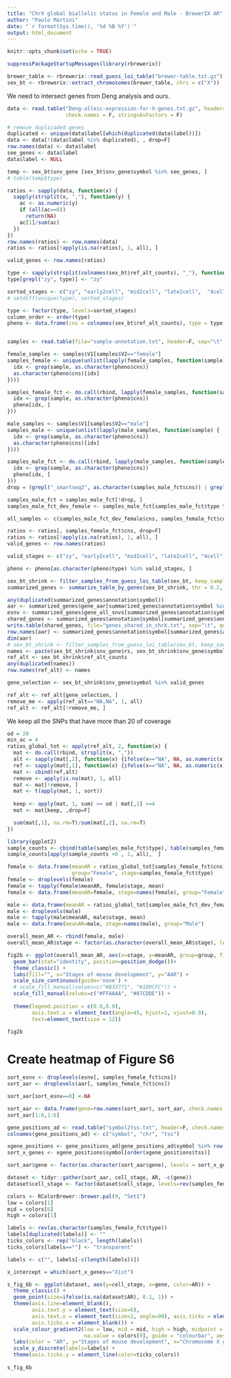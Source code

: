 ```yaml
---
title: "ChrX global biallelic status in Female and Male - BrewerIX AR"
author: "Paolo Martini"
date: "`r format(Sys.time(), '%d %B %Y')`"
output: html_document
---
```


```r
knitr::opts_chunk$set(echo = TRUE)
```

```r
suppressPackageStartupMessages(library(rbrewerix))
```

```r
brewer_table <- rbrewerix::read_guess_loi_table("brewer-table.txt.gz")
sex_bt <- rbrewerix::extract_chromosomes(brewer_table, chrs = c("X"))

```

We need to intersect genes from Deng analysis and ours.

```r
data <- read.table("Deng-alleic-expression-for-X-genes.txt.gz", header=T, sep="\t", 
                   check.names = F, stringsAsFactors = F)

# remove duplicaded genes
duplicated <- unique(data$label[which(duplicated(data$label))])
data <- data[!(data$label %in% duplicated), , drop=F]
row.names(data) <- data$label
see_genes <- data$label
data$label <- NULL

temp <- sex_bt$snv_gene [sex_bt$snv_gene$symbol %in% see_genes, ]
# table(temp$type)

ratios <- sapply(data, function(x) {
  sapply(strsplit(x, ","), function(y) {
    ac <- as.numeric(y)
    if (all(ac==0))
      return(NA)
    ac[1]/sum(ac)
  })
})
row.names(ratios) <- row.names(data)
ratios <- ratios[!apply(is.na(ratios), 1, all), ]

valid_genes <- row.names(ratios)
```


```r
type <- sapply(strsplit(colnames(sex_bt$ref_alt_counts), "_"), function(x) x[1])
type[grepl("zy", type)] <- "zy"

sorted_stages <- c("zy", "early2cell", "mid2cell", "late2cell",  "4cell", "8cell", "16cell",  "earlyblast", "midblast", "lateblast", "fibroblast", "BXC", "C57twocell")
# setdiff(unique(type), sorted_stages)

type <- factor(type, levels=sorted_stages)
column_order <- order(type)
pheno <- data.frame(cns = colnames(sex_bt$ref_alt_counts), type = type, stringsAsFactors = F)[column_order, ]


samples <- read.table(file="sample-annotation.txt", header=F, sep="\t", stringsAsFactors = F, check.names = F)

female_samples <- samples$V1[samples$V2=="female"]
samples_female <- unique(unlist(lapply(female_samples, function(sample) {
  idx <- grep(sample, as.character(pheno$cns))
  as.character(pheno$cns)[idx]
})))

samples_female_fct <- do.call(rbind, lapply(female_samples, function(sample) {
  idx <- grep(sample, as.character(pheno$cns))
  pheno[idx, ]
}))

male_samples <- samples$V1[samples$V2=="male"]
samples_male <- unique(unlist(lapply(male_samples, function(sample) {
  idx <- grep(sample, as.character(pheno$cns))
  as.character(pheno$cns)[idx]
})))

samples_male_fct <- do.call(rbind, lapply(male_samples, function(sample) {
  idx <- grep(sample, as.character(pheno$cns))
  pheno[idx, ]
}))
drop = (grepl("_smartseq2", as.character(samples_male_fct$cns)) | grepl("pooled_split", as.character(samples_male_fct$cns)))

samples_male_fct = samples_male_fct[!drop, ]
samples_male_fct_dev_female <- samples_male_fct[samples_male_fct$type %in% samples_female_fct$type, ]

all_samples <- c(samples_male_fct_dev_female$cns, samples_female_fct$cns)

ratios <- ratios[, samples_female_fct$cns, drop=F]
ratios <- ratios[!apply(is.na(ratios), 1, all), ]
valid_genes <- row.names(ratios)
```

```r
valid_stages <- c("zy", "early2cell", "mid2cell", "late2cell", "4cell", "8cell", "16cell",  "earlyblast", "midblast", "lateblast", "fibroblast")

pheno <- pheno[as.character(pheno$type) %in% valid_stages, ]

sex_bt_shrink <- filter_samples_from_guess_loi_table(sex_bt, keep_samples = pheno$cns)
summarized_genes <- summarize_table_by_genes(sex_bt_shrink, thr = 0.2, odepth = 20, min_ac = 4, min_number_of_sig_SNP = 1)

any(duplicated(summarized_genes$annotation$symbol))
aar <- summarized_genes$gene_aar[summarized_genes$annotation$symbol %in% valid_genes, ]
esnv <- summarized_genes$gene_all_snvs[summarized_genes$annotation$symbol %in% valid_genes,]
shared_genes <- summarized_genes$annotation$symbol[summarized_genes$annotation$symbol %in% valid_genes]
write.table(shared_genes, file="genes_shared_in_chrX.txt", sep="\t", quote=F, row.names=F, col.names = F)
row.names(aar) <- summarized_genes$annotation$symbol[summarized_genes$annotation$symbol %in% valid_genes]
dim(aar)
# sex_bt_shrink <- filter_samples_from_guess_loi_table(sex_bt, keep_samples = all_samples)
names <- paste(sex_bt_shrink$snv_gene$rs, sex_bt_shrink$snv_gene$symbol, sep="_")
ref_alt <- sex_bt_shrink$ref_alt_counts
any(duplicated(names))
row.names(ref_alt) <- names

gene_selection <- sex_bt_shrink$snv_gene$symbol %in% valid_genes

ref_alt <- ref_alt[gene_selection, ]
remove_me <- apply(ref_alt=="NA,NA", 1, all)
ref_alt <- ref_alt[!remove_me, ]

```
We keep all the SNPs that have more than 20 of coverage

```r
od = 20
min_ac = 4
ratios_global_tot <- apply(ref_alt, 2, function(x) {
  mat <- do.call(rbind, strsplit(x, ","))
  alt <- sapply(mat[,2], function(x) {ifelse(x=="NA", NA, as.numeric(x))})
  ref <- sapply(mat[,1], function(x) {ifelse(x=="NA", NA, as.numeric(x))})
  mat <- cbind(ref,alt)
  remove <- apply(is.na(mat), 1, all)
  mat <- mat[!remove, ]
  mat <- t(apply(mat, 1, sort))
  
  keep <- apply(mat, 1, sum) >= od | mat[,1] >=4
  mat <- mat[keep, ,drop=F]

  sum(mat[,1], na.rm=T)/sum(mat[,2], na.rm=T)
})

```

```r
library(ggplot2)
sample_counts <- cbind(table(samples_male_fct$type), table(samples_female_fct$type))
sample_counts[apply(sample_counts >0 , 1, all),  ]

female <- data.frame(meanAR = ratios_global_tot[samples_female_fct$cns],
                     group="Female", stage=samples_female_fct$type)
female <- droplevels(female)
female <- tapply(female$meanAR, female$stage, mean)
female <- data.frame(meanAR=female, stage=names(female), group="Female")

male <- data.frame(meanAR = ratios_global_tot[samples_male_fct_dev_female$cns], group="Male", stage=samples_male_fct_dev_female$type)
male <- droplevels(male)
male <- tapply(male$meanAR, male$stage, mean)
male <- data.frame(meanAR=male, stage=names(male), group="Male")

overall_mean_AR <- rbind(female, male)
overall_mean_AR$stage <- factor(as.character(overall_mean_AR$stage), levels=c("mid2cell", "late2cell", "4cell", "16cell", "earlyblast"))

fig2b <- ggplot(overall_mean_AR, aes(x=stage, y=meanAR, group=group, fill=group)) +
  geom_bar(stat="identity", position=position_dodge())+ 
  theme_classic() +
  labs(fill="", x="Stages of mouse development", y="AAR") +
  scale_size_continuous(guide='none') +
  # scale_fill_manual(values=c("#B33771", "#1B9CFC")) +
  scale_fill_manual(values=c("#FFAAAA", "#87CDDE")) +
  
  theme(legend.position = c(0.8,0.9),
        axis.text.x = element_text(angle=45, hjust=1, vjust=0.9),
        text=element_text(size = 12))

fig2b

```

# Create heatmap of Figure S6

```r
sort_esnv <- droplevels(esnv[, samples_female_fct$cns])
sort_aar <- droplevels(aar[, samples_female_fct$cns])

sort_aar[sort_esnv==0] <-NA

sort_aar <- data.frame(gene=row.names(sort_aar), sort_aar, check.names = F)
sort_aar[1:6,1:6]

gene_positions_ad <- read.table("symbol2tss.txt", header=F, check.names = F, stringsAsFactors = F, strip.white = F)
colnames(gene_positions_ad) <- c("symbol", "chr", "tss")

xgene_positions <- gene_positions_ad[gene_positions_ad$symbol %in% row.names(sort_aar),  ]
sort_x_genes <- xgene_positions$symbol[order(xgene_positions$tss)]

sort_aar$gene <- factor(as.character(sort_aar$gene), levels = sort_x_genes)

dataset <- tidyr::gather(sort_aar, cell_stage, AR, -c(gene))
dataset$cell_stage <- factor(dataset$cell_stage, levels=rev(samples_female_fct$cns))

colors <- RColorBrewer::brewer.pal(9, "Set1")
low = colors[1]
mid = colors[6]
high = colors[1]

labels <- rev(as.character(samples_female_fct$type))
labels[duplicated(labels)] <- ""
ticks_colors <- rep("black", length(labels))
ticks_colors[labels==""] <- "transparent"

labels <- c("", labels[-c(length(labels))])

x_intercept = which(sort_x_genes=="Xist")

s_fig_6b <- ggplot(dataset, aes(y=cell_stage, x=gene, color=AR)) +
  theme_classic() +
  geom_point(size=ifelse(is.na(dataset$AR), 0.1, 1)) +
  theme(axis.line=element_blank(), 
        axis.text.y = element_text(size=6),
        axis.text.x = element_text(size=2, angle=90), axis.ticks = element_blank(),
        axis.ticks.x = element_blank()) +
  scale_colour_gradient2(low = low, mid = mid, high = high, midpoint = 0.5, space = "Lab",
                         na.value = colors[9], guide = "colourbar", aesthetics = "color") +
  labs(color = "AR", y="Stages of mouse development", x="Chromosome X genes") +
  scale_y_discrete(labels=labels) +
  theme(axis.ticks.y = element_line(color=ticks_colors))
  
s_fig_6b
```